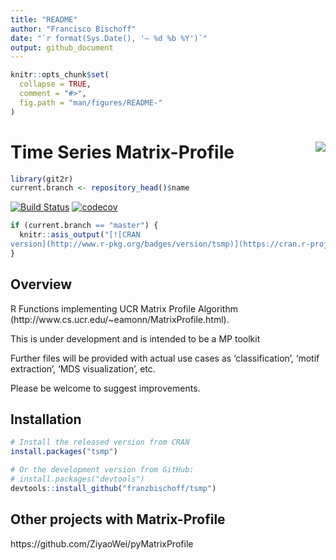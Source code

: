 ```yaml
---
title: "README"
author: "Francisco Bischoff"
date: "`r format(Sys.Date(), '– %d %b %Y')`"
output: github_document
---
```


```r
knitr::opts_chunk$set(
  collapse = TRUE,
  comment = "#>",
  fig.path = "man/figures/README-"
)
```

# Time Series Matrix-Profile <img src="man/figures/logo.png" align="right" />

```r
library(git2r)
current.branch <- repository_head()$name
```


[![Build Status](https://travis-ci.com/franzbischoff/tsmp.svg?branch=`r current.branch`)](https://travis-ci.com/franzbischoff/tsmp)
[![codecov](https://codecov.io/gh/franzbischoff/tsmp/branch/`r current.branch`/graph/badge.svg)](https://codecov.io/gh/franzbischoff/tsmp)
```r
if (current.branch == "master") {
  knitr::asis_output("[![CRAN
version](http://www.r-pkg.org/badges/version/tsmp)](https://cran.r-project.org/package=tsmp)")
}
```

## Overview

R Functions implementing UCR Matrix Profile Algorithm (http://www.cs.ucr.edu/~eamonn/MatrixProfile.html).

This is under development and is intended to be a MP toolkit

Further files will be provided with actual use cases as 'classification', 'motif extraction', 'MDS visualization', etc.

Please be welcome to suggest improvements.

## Installation

```r
# Install the released version from CRAN
install.packages("tsmp")

# Or the development version from GitHub:
# install.packages("devtools")
devtools::install_github("franzbischoff/tsmp")
```

## Other projects with Matrix-Profile
https://github.com/ZiyaoWei/pyMatrixProfile
